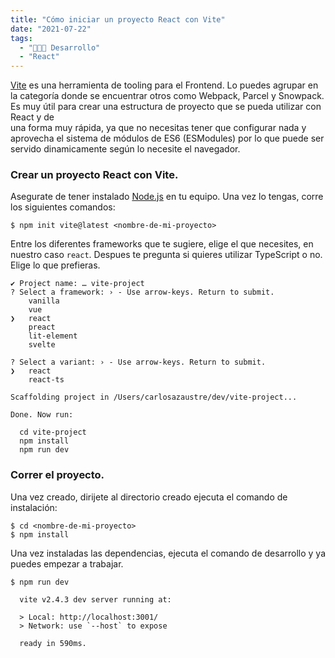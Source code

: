 ```yaml
---
title: "Cómo iniciar un proyecto React con Vite"
date: "2021-07-22"
tags:
  - "🧑🏻‍💻 Desarrollo"
  - "React"
---
```


[Vite](https://vitejs.dev/) es una herramienta de tooling para el Frontend. Lo puedes agrupar
en la categoría donde se encuentrar otros como Webpack, Parcel y Snowpack.
Es muy útil para crear una estructura de proyecto que se pueda utilizar con React y de\
una forma muy rápida, ya que no necesitas tener que configurar nada y aprovecha el
sistema de módulos de ES6 (ESModules) por lo que puede ser servido dinamicamente según
lo necesite el navegador.

### Crear un proyecto React con Vite.

<YouTube videoId="GQqT_qvW0Q4" />

Asegurate de tener instalado [Node.js](https://nodejs.org) en tu equipo. Una vez
lo tengas, corre los siguientes comandos:

```shell
$ npm init vite@latest <nombre-de-mi-proyecto>
```

Entre los diferentes frameworks que te sugiere, elige el que necesites, en nuestro caso `react`.
Despues te pregunta si quieres utilizar TypeScript o no. Elige lo que prefieras.

```shell
✔ Project name: … vite-project
? Select a framework: › - Use arrow-keys. Return to submit.
    vanilla
    vue
❯   react
    preact
    lit-element
    svelte

```

```shell
? Select a variant: › - Use arrow-keys. Return to submit.
❯   react
    react-ts
```

```shell
Scaffolding project in /Users/carlosazaustre/dev/vite-project...

Done. Now run:

  cd vite-project
  npm install
  npm run dev
```

### Correr el proyecto.

Una vez creado, dirijete al directorio creado ejecuta el comando de instalación:

```shell
$ cd <nombre-de-mi-proyecto>
$ npm install
```

Una vez instaladas las dependencias, ejecuta el comando de desarrollo y ya puedes
empezar a trabajar.

```shell
$ npm run dev

  vite v2.4.3 dev server running at:

  > Local: http://localhost:3001/
  > Network: use `--host` to expose

  ready in 590ms.


```
